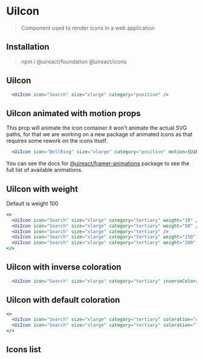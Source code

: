 


# UiIcon

<Metadata packageName='icons' packageJson={packageJson} />

> Component used to render icons in a web application

## Installation

> npm i @uireact/foundation @uireact/icons

## UiIcon

```jsx live scope={{UiIcon}}
  <UiIcon icon="Search" size="xlarge" category="positive" />
```

## UiIcon animated with motion props

This prop will animate the icon container it won't animate the actual SVG paths, for that we are working on a new package of animated icons 
as that requires some rework on the icons itself.

```jsx live scope={{UiIcon,UiReactViewShaking}}
  <UiIcon icon="BellRing" size="xlarge" category="positive" motion={UiReactViewShaking} />
```

You can see the docs for [@uireact/framer-animations](./framer-animations) package to see the full list of available animations.

## UiIcon with weight

Default is weight 100

```jsx live scope={{UiIcon}}
<>
  <UiIcon icon="Search" size="xlarge" category="tertiary" weight="10" />
  <UiIcon icon="Search" size="xlarge" category="tertiary" weight="50" />
  <UiIcon icon="Search" size="xlarge" category="tertiary" />
  <UiIcon icon="Search" size="xlarge" category="tertiary" weight="150" />
  <UiIcon icon="Search" size="xlarge" category="tertiary" weight="200" />
</>
```

## UiIcon with inverse coloration

```jsx live scope={{UiIcon}}
  <UiIcon icon="Search" size="xlarge" category="tertiary" inverseColoration />
```

## UiIcon with default coloration

```jsx live scope={{UiIcon}}
<>
  <UiIcon icon="Search" size="xlarge" category="tertiary" coloration="dark" /> Always render DARK coloration <br />
  <UiIcon icon="Search" size="xlarge" category="tertiary" coloration="light" /> Always render LIGHT coloration
</>
```

## Icons list

<IconsList />
